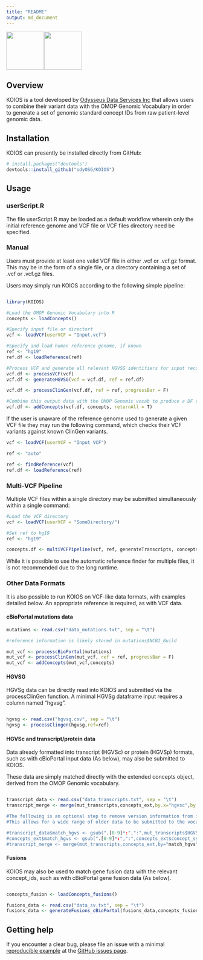 ```yaml
---
title: "README"
output: md_document
---
```


<!-- README.md is generated from README.Rmd. Please edit that file -->

<p float="left">
<img src="./img/koios.png" style="vertical-align: center;" width="100"/><img src="./img/ods_logo.jpg" style="vertical-align: center;" width="100"/>
</p>

## Overview

KOIOS is a tool developed by [Odysseus Data Services Inc](https://odysseusinc.com/) that allows users to combine their variant data with the OMOP Genomic Vocabulary in order to generate a set of genomic standard concept IDs from raw patient-level genomic data.

## Installation

KOIOS can presently be installed directly from GitHub:

``` r
# install.packages("devtools")
devtools::install_github("odyOSG/KOIOS")
```

## Usage
### userScript.R

The file userScript.R may be loaded as a default workflow wherein only the initial reference genome and VCF file or VCF files directory need be specified.

### Manual

Users must provide at least one valid VCF file in either .vcf or .vcf.gz format. This may be in the form of a single file, or a directory containing a set of .vcf or .vcf.gz files.

Users may simply run KOIOS according to the following simple pipeline:

``` r

library(KOIOS)

#Load the OMOP Genomic Vocabulary into R
concepts <- loadConcepts()

#Specify input file or directort
vcf <- loadVCF(userVCF = "Input.vcf")

#Specify and load human reference genome, if known
ref <- "hg19"
ref.df <- loadReference(ref)

#Process VCF and generate all relevant HGVSG identifiers for input records
vcf.df <- processVCF(vcf)
vcf.df <- generateHGVSG(vcf = vcf.df, ref = ref.df)

vcf.df <- processClinGen(vcf.df, ref = ref, progressBar = F)

#Combine this output data with the OMOP Genomic vocab to produce a DF containing a list of concept codes
vcf.df <- addConcepts(vcf.df, concepts, returnAll = T)

```

If the user is unaware of the reference genome used to generate a given VCF file they may run the following command, which checks their VCF variants against known ClinGen variants.

``` r
vcf <- loadVCF(userVCF = "Input VCF")

ref <- "auto"

ref <- findReference(vcf)
ref.df <- loadReference(ref)
```

### Multi-VCF Pipeline

Multiple VCF files within a single directory may be submitted simultaneously within a single command:

```r
#Load the VCF directory
vcf <- loadVCF(userVCF = "SomeDirectory/")

#Set ref to hg19
ref <- "hg19"

concepts.df <- multiVCFPipeline(vcf, ref, generateTranscripts, concepts)

```

While it is possible to use the automatic reference finder for multiple files, it is not recommended due to the long runtime.

### Other Data Formats

It is also possible to run KOIOS on VCF-like data formats, with examples detailed below. An appropriate reference is required, as with VCF data.

#### cBioPortal mutations data
```r
mutations <- read.csv("data_mutations.txt", sep = "\t")

#reference information is likely stored in mutations$NCBI_Build

mut_vcf <- processcBioPortal(mutations)
mut_vcf <- processClinGen(mut_vcf, ref = ref, progressBar = F)
mut_vcf <- addConcepts(mut_vcf,concepts)

```

#### HGVSG

HGVSg data can be directly read into KOIOS and submitted via the processClinGen function. A minimal HGVSg dataframe input requires a column named "hgvsg".

```r

hgvsg <- read.csv("hgvsg.csv", sep = "\t")
hgvsg <- processClingen(hgvsg,ref=ref)

```

#### HGVSc and transcript/protein data

Data already formatted into transcript (HGVSc) or protein (HGVSp) formats, such as with cBioPortal input data (As below), may also be submitted to KOIOS.

These data are simply matched directly with the extended concepts object, derived from the OMOP Genomic vocabulary.

```r

transcript_data <- read.csv("data_transcripts.txt", sep = "\t")
transcript_merge <- merge(mut_transcripts,concepts_ext,by.x="hgvsc",by.y="concept_synonym_name)

#The following is an optional step to remove version information from input transcript HGVSc. 
#This allows for a wide range of older data to be submitted to the vocabulary, but has a small chance of generating false positive matches.

#transcript_data$match_hgvs <- gsub(".[0-9]*:",":",mut_transcripts$HGVSc)
#concepts_ext$match_hgvs <- gsub(".[0-9]*:",":",concepts_ext$concept_synonym_name)
#transcript_merge <- merge(mut_transcripts,concepts_ext,by="match_hgvs")

```

#### Fusions

KOIOS may also be used to match gene fusion data with the relevant concept_ids, such as with cBioPortal gene fusion data (As below).

```r

concepts_fusion <- loadConcepts_fusions()

fusions_data <- read.csv("data_sv.txt", sep = "\t")
fusions_data <- generateFusions_cBioPortal(fusions_data,concepts_fusion)

```

## Getting help

If you encounter a clear bug, please file an issue with a minimal [reproducible example](https://reprex.tidyverse.org/) at the [GitHub issues page](https://github.com/OdyOSG/KOIOS/issues).
